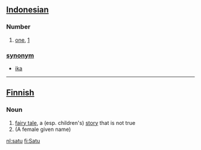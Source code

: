 == [[Indonesian]] ==
===Number===
# [[one]], [[1]]

=== [[synonym]] ===
* [[ika]]

----

== [[Finnish]] ==
===Noun===
# [[fairy tale]], a (esp. children's) [[story]] that is not true
# (A female given name)

[[nl:satu]]
[[fi:Satu]]
